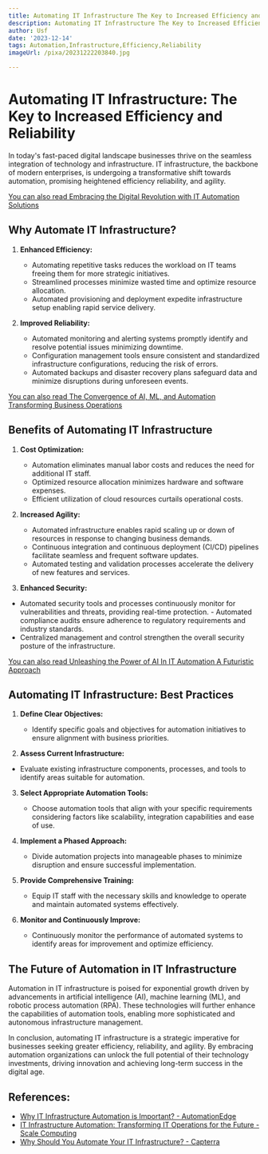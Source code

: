 ```yaml
---
title: Automating IT Infrastructure The Key to Increased Efficiency and Reliability
description: Automating IT Infrastructure The Key to Increased Efficiency and Reliability
author: Usf
date: '2023-12-14'
tags: Automation,Infrastructure,Efficiency,Reliability
imageUrl: /pixa/20231222203840.jpg

---
```

# Automating IT Infrastructure: The Key to Increased Efficiency and Reliability

In today's fast-paced  digital landscape businesses  thrive on the seamless integration of technology and  infrastructure. IT infrastructure, the backbone of modern enterprises, is undergoing a transformative shift towards automation, promising heightened efficiency reliability, and agility.

[You can also read Embracing  the Digital Revolution with IT Automation Solutions](Embracing%20the%20Digital%20Revolution%20with%20IT%20Automation%20Solutions)


## Why Automate  IT Infrastructure?

1. **Enhanced Efficiency:**
    - Automating repetitive tasks reduces the workload on IT teams freeing them for more strategic  initiatives.
    - Streamlined processes minimize wasted time and optimize resource allocation.
   - Automated  provisioning and deployment expedite infrastructure setup enabling  rapid service delivery.

2. **Improved Reliability:**
   - Automated monitoring  and alerting systems promptly identify and resolve potential issues minimizing downtime.
    - Configuration management tools ensure  consistent and standardized infrastructure configurations, reducing the risk of errors.
   - Automated backups and disaster recovery plans  safeguard  data and minimize disruptions during unforeseen events.

[You can also  read The Convergence of AI, ML, and Automation Transforming Business  Operations](The%20Convergence%20of%20AI%2C%20ML%2C%20and%20Automation%20Transforming%20Business%20Operations)


## Benefits of Automating IT Infrastructure

1. **Cost Optimization:**
   - Automation eliminates manual labor costs and reduces the need for additional  IT staff.
   - Optimized resource allocation minimizes hardware and software  expenses.
   - Efficient utilization of cloud resources curtails operational  costs.

2. **Increased Agility:**
   - Automated infrastructure enables rapid scaling up  or down of resources in  response to changing business demands.
   - Continuous integration and continuous deployment (CI/CD) pipelines facilitate seamless and frequent software updates.
   -  Automated testing and validation processes accelerate the delivery of new features and services.

3.  **Enhanced Security:**
   - Automated  security tools and processes continuously monitor for vulnerabilities and threats, providing real-time protection.
    - Automated compliance audits ensure  adherence  to  regulatory requirements and industry standards.
   - Centralized management and control strengthen the overall security  posture of the infrastructure.

[You can also read Unleashing the  Power  of AI In IT Automation A Futuristic Approach](Unleashing%20the%20Power%20of%20AI%20In%20IT%20Automation%20A%20Futuristic%20Approach)


## Automating IT Infrastructure: Best Practices

1. **Define Clear Objectives:**
   - Identify specific goals and  objectives  for automation initiatives to ensure alignment with business priorities.

2.  **Assess Current Infrastructure:**
   - Evaluate existing infrastructure components, processes, and  tools to identify areas suitable for automation.

3. **Select  Appropriate Automation Tools:**
    - Choose automation tools that align with your specific requirements considering  factors like scalability, integration capabilities and ease of use.

4. **Implement a Phased Approach:**
    - Divide automation projects  into manageable phases to minimize disruption and ensure successful implementation.

5.  **Provide Comprehensive Training:**
    - Equip IT staff with the necessary skills and knowledge to operate and  maintain automated systems effectively.

6. **Monitor and Continuously Improve:**
    - Continuously monitor  the performance of  automated systems to identify areas for improvement  and optimize efficiency.

## The Future of  Automation in  IT Infrastructure

Automation in IT infrastructure is poised for exponential growth driven by  advancements in artificial intelligence (AI), machine learning (ML), and robotic process automation (RPA). These  technologies will further enhance the capabilities of automation tools, enabling  more sophisticated and autonomous infrastructure management.

In conclusion, automating IT infrastructure is a strategic imperative for businesses seeking  greater efficiency, reliability, and agility. By embracing automation organizations can unlock the full potential of  their technology investments, driving innovation and achieving long-term success in the digital age.

## References:
- [Why IT Infrastructure Automation is Important? - AutomationEdge](https://automationedge.com/blogs/it-infrastructure-automation-why-it-is-important/)
- [IT Infrastructure Automation: Transforming IT Operations for the Future - Scale Computing](https://www.scalecomputing.com/resources/it-infrastructure-automation-transforming-it-operations-for-the-future)
- [Why Should You Automate Your IT Infrastructure? - Capterra](https://www.capterra.com/resources/infrastructure-automation/)
